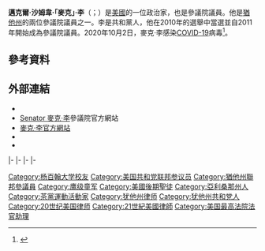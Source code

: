 {{noteTA
|1=zh-hans:迈克;zh-hant:麥克;
}}
{{多個問題|
{{external links|time=2016-05-01T09:29:22+00:00}}

{{expand|time=2015-05-19T14:57:15+00:00}}
}}
{{Infobox officeholder
|name        = 麥克·李<br>Mike Lee
|image       = Mike Lee, official portrait.jpg
|jr/sr       = 聯邦參議員
|state       = [[猶他州|猶他州]]
|alongside   = [[米特·羅姆尼|米特·羅姆尼]]
|term_start  = 2011年1月3日
|term_end    = 
|predecessor = [[罗伯特·班尼特|罗伯特·班尼特]]
|successor   = 
|birth_name  = 邁克爾·沙姆韋·李<br>Michael Shumway Lee
|birth_date  = {{birth date and age|1971|6|4}}
|birth_place = [[美國|美國]][[亞利桑那州|亞利桑那州]][[梅薩_(亞利桑那州)|梅薩]]
|death_date  = 
|death_place = 
|party       = [[共和黨_(美國)|共和黨]]
|spouse      = 沙龍·伯爾（Sharon Burr）{{small|（1993－）}}
|children    = 3
|education   = [[楊百翰大學|楊百翰大學]]{{small|（[[文學士|BA]]、[[法律博士|JD]]）}}
|website     = {{url|lee.senate.gov|參議院網站}}
}}

'''邁克爾·沙姆韋·「麥克」·李'''（{{lang-en|Michael Shumway "Mike" Lee}}；{{bd|1971年|6月4日}}）是[[美國|美國]]的一位政治家，也是參議院議員。他是[[猶他州|猶他州]]的兩位參議院議員之一。李是共和黨人，他在2010年的選舉中當選並自2011年開始成為參議院議員。2020年10月2日，麥克·李感染[[COVID-19|COVID-19]]病毒<ref>{{cite news|url=https://www.marketwatch.com/story/utah-sen-mike-lee-tests-positive-for-coronavirus-2020-10-02|title=Utah Sen. Mike Lee tests positive for coronavirus|newspaper=[[MarketWatch|MarketWatch]]|first=Robert|last=Schroeder|date=2020-10-02|accessdate=2020-10-04|archive-date=2020-11-03|archive-url=https://web.archive.org/web/20201103061500/https://www.marketwatch.com/story/utah-sen-mike-lee-tests-positive-for-coronavirus-2020-10-02|dead-url=no}}</ref>。

==參考資料==
{{reflist}}

==外部連結==
* {{CongLinks | congbio = L000577 | ballot = Mike_Lee | nndb = 531/000257757 | votesmart = 66395 | govtrack = 412495 | opencong = 412495 | rollcall = 31682 | politifact = | fec = S0UT00165 | opensecrets = N00031696 | assets = mike-lee | legistorm = 2816/Sen_Mike_Lee_UT.html | followthemoney = 118818 | ontheissues = Senate/Mike_Lee.htm | congress = mike-lee/2080 | worldcat = lccn-no2011-113059 | cspan = 9267977 | rose = | imdb = 4463233 | bloomberg = mike-lee | nyt = | wsj = | washpo = gIQAwTVWKP }}
* [http://lee.senate.gov Senator 麥克·李]{{Wayback|url=http://lee.senate.gov/ |date=20150916120823 }}參議院官方網站
* [http://www.leeforsenate.com 麥克·李官方網站]{{Wayback|url=http://www.leeforsenate.com/ |date=20200920054417 }}
* {{Dmoz|Regional/North_America/United_States/Utah/Government/Federal/US_Senate/Mike_Lee_%5BR%5D|Mike Lee}}
* {{C-SPAN|9267977}}

{{s-start}}
{{s-ppo}}
{{s-bef|before=[[罗伯特·班尼特|罗伯特·班尼特]]}}
{{s-ttl|title={{nowrap|[[美國參議員|美國參議員]]{{le|猶他州美國參議院議員列表|List of United States Senators from Utah|猶他州}}{{le|猶他州共和黨|Republican Party of Utah|共和黨}}提名人}}<br>（[[美國參議員類別|第3類]]）|years={{le|2010年猶他州美國參議院議員選舉|United States Senate election in Utah, 2010|2010年}}、{{le|2016年猶他州美國參議院議員選舉|United States Senate election in Utah, 2016|2016年}}}}
{{s-inc|recent}}
|-
{{s-bef|before=[[帕特·图米|帕特·图米]]}}
{{s-ttl|title=参议院共和党指导委员会主席|years=2015年–}}
{{s-inc}}
|-
{{s-par|us-sen}}
{{s-bef|before=[[罗伯特·班尼特|罗伯特·班尼特]]}}
{{s-ttl|title={{le|猶他州美國參議員列表|List of United States Senators from Utah|猶他州第3類參議員}}|alongside=[[奧林·哈奇|奧林·哈奇]]、[[米特·羅姆尼|米特·羅姆尼]]|years=2011年－}}
{{s-inc}}
|-
{{s-hon}}
{{s-bef|before=[[喬治·勒米厄|喬治·勒米厄]]}}
{{s-ttl|title={{le|美國國會最年輕議員列表|List of youngest members of the United States Congress|參議院嬰兒}}|years=2011年－2012年}}
{{s-aft|after=[[布萊恩·夏茲|布萊恩·夏茲]]}}
|-
{{s-prec|usa}}
{{s-bef|before=[[理查德·布魯門薩爾|理查德·布魯門薩爾]]}}
{{s-ttl|title=[[美國參議員資歷|美國參議員資歷]]|years=第50位}}
{{s-aft|after=[[布萊恩·夏茲|布萊恩·夏茲]]}}
{{s-end}}

{{Current U.S. Senators}}
{{Authority control}}

{{DEFAULTSORT:Lee, Mike}}
[[Category:杨百翰大学校友|Category:杨百翰大学校友]]
[[Category:美国共和党联邦参议员|Category:美国共和党联邦参议员]]
[[Category:猶他州聯邦參議員|Category:猶他州聯邦參議員]]
[[Category:鹰级童军|Category:鹰级童军]]
[[Category:美國後期聖徒|Category:美國後期聖徒]]
[[Category:亞利桑那州人|Category:亞利桑那州人]]
[[Category:茶黨運動活動家|Category:茶黨運動活動家]]
[[Category:犹他州律师|Category:犹他州律师]]
[[Category:犹他州共和党人|Category:犹他州共和党人]]
[[Category:20世纪美国律师|Category:20世纪美国律师]]
[[Category:21世紀美國律師|Category:21世紀美國律師]]
[[Category:美国最高法院法官助理|Category:美国最高法院法官助理]]